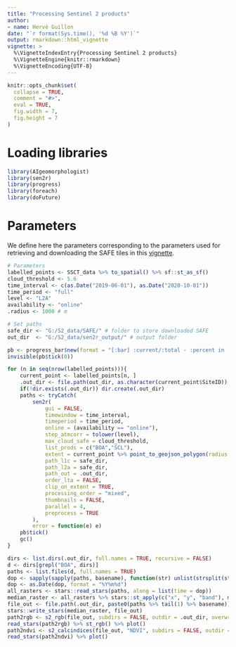```yaml
---
title: "Processing Sentinel 2 products"
author:
- name: Hervé Guillon
date: "`r format(Sys.time(), '%d %B %Y')`"
output: rmarkdown::html_vignette
vignette: >
  %\VignetteIndexEntry{Processing Sentinel 2 products}
  %\VignetteEngine{knitr::rmarkdown}
  %\VignetteEncoding{UTF-8}
---
```


```r
knitr::opts_chunk$set(
  collapse = TRUE,
  comment = "#>",
  eval = TRUE,
  fig.width = 7, 
  fig.height = 7
)
```

# Loading libraries

```r
library(AIgeomorphologist)
library(sen2r)
library(progress)
library(foreach)
library(doFuture)
```

# Parameters

We define here the parameters corresponding to the parameters used for retrieving and downloading the SAFE tiles in this [vignette](articles/retrieving_s2.html).

```r
# Parameters
labelled_points <- SSCT_data %>% to_spatial() %>% sf::st_as_sf()
cloud_threshold <- 5.6
time_interval <- c(as.Date("2019-06-01"), as.Date("2020-10-01"))
time_period <- "full"
level <- "L2A"
availability <- "online"
.radius <- 1000 # m

# Set paths
safe_dir <- "G:/S2_data/SAFE/" # folder to store downloaded SAFE
out_dir  <- "G:/S2_data/sen2r_output/" # output folder

pb <- progress_bar$new(format = "[:bar] :current/:total - :percent in :elapsed/:eta \n", total = nrow(labelled_points), show_after = 0)
invisible(pb$tick(0))

for (n in seq(nrow(labelled_points))){
	current_point <- labelled_points[n, ]
	.out_dir <- file.path(out_dir, as.character(current_point$SiteID))
	if(!dir.exists(.out_dir)) dir.create(.out_dir)
	paths <- tryCatch(
		sen2r(
			gui = FALSE,
			timewindow = time_interval,
			timeperiod = time_period,
			online = (availability == "online"),
			step_atmcorr = tolower(level),
			max_cloud_safe = cloud_threshold,
			list_prods = c("BOA","SCL"),
			extent = current_point %>% point_to_geojson_polygon(radius = .radius),
			path_l1c = safe_dir,
			path_l2a = safe_dir,
			path_out = .out_dir,
			order_lta = FALSE,
			clip_on_extent = TRUE,
			processing_order = "mixed",
			thumbnails = FALSE,
			parallel = 4,
			preprocess = TRUE
		), 
		error = function(e) e)
	pb$tick()
	gc()
}
```

```r
dirs <- list.dirs(.out_dir, full.names = TRUE, recursive = FALSE)
d <- dirs[grepl("BOA", dirs)]
paths <- list.files(d, full.names = TRUE)
dop <- sapply(sapply(paths, basename), function(str) unlist(strsplit(str, "_"))[[2]]) %>% unname()
dop <- as.Date(dop, format = "%Y%m%d")
all_rasters <- stars::read_stars(paths, along = list(time = dop))
median_raster <- all_rasters %>% stars::st_apply(c("x", "y", "band"), median, na.rm = TRUE)
file_out <- file.path(.out_dir, paste0(paths %>% tail(1) %>% basename))
stars::write_stars(median_raster, file_out)
path2rgb <- s2_rgb(file_out, subdirs = FALSE, outdir = .out_dir, overwrite = TRUE)
read_stars(path2rgb) %>% st_rgb() %>% plot()
path2ndvi <- s2_calcindices(file_out, "NDVI", subdirs = FALSE, outdir = .out_dir, overwrite = TRUE)
read_stars(path2ndvi) %>% plot()

```

